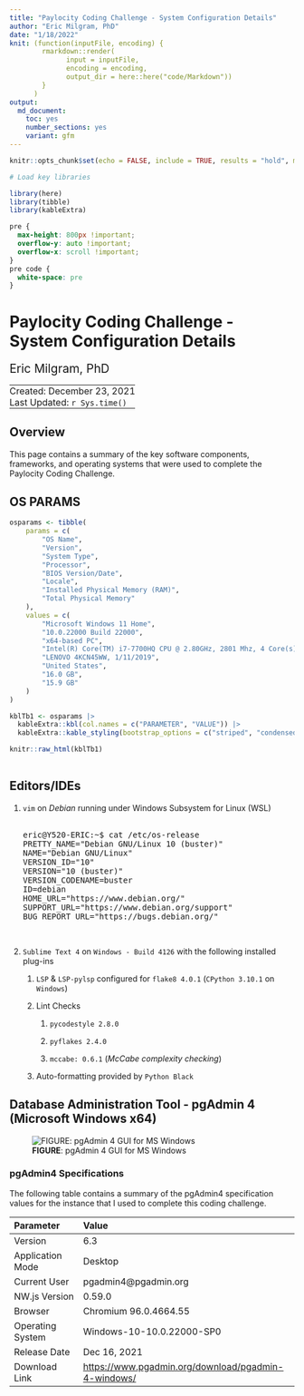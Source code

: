 ```yaml
---
title: "Paylocity Coding Challenge - System Configuration Details"
author: "Eric Milgram, PhD"
date: "1/18/2022"
knit: (function(inputFile, encoding) {
        rmarkdown::render(
              input = inputFile,
              encoding = encoding,
              output_dir = here::here("code/Markdown"))
        }
      )
output:
  md_document:
    toc: yes
    number_sections: yes
    variant: gfm
---
```


```r
knitr::opts_chunk$set(echo = FALSE, include = TRUE, results = "hold", message = FALSE)
```

```r
# Load key libraries

library(here)
library(tibble)
library(kableExtra)
```

```css

pre {
  max-height: 800px !important;
  overflow-y: auto !important;
  overflow-x: scroll !important;
}
pre code {
  white-space: pre
}

```

# Paylocity Coding Challenge - System Configuration Details

<div style="font-size: 1.5em; padding-bottom: 0;">Eric Milgram, PhD</div>
<table>
<tbody>
<tr>
  <td style="padding: 0; display: none;">
    <a href="https://github.com/ScientificProgrammer/PaylocityCodingChallenge">ScientificProgrammer/PaylocityCodingChallenge</a>
  </td>
</tr>
<tr>
  <td style="padding: 0;">
    Created: December 23, 2021
  </td>
</tr>
<tr>
  <td style="padding: 0;">
    Last Updated: `r Sys.time()`</span>
  </td>
</tr>
</tbody>
</table>

## Overview

This page contains a summary of the key software components, frameworks, and
operating systems that were used to complete the Paylocity Coding Challenge.

## OS PARAMS

```r
osparams <- tibble(
    params = c(
        "OS Name",
        "Version",
        "System Type",
        "Processor",
        "BIOS Version/Date",
        "Locale",
        "Installed Physical Memory (RAM)",
        "Total Physical Memory"
    ),
    values = c(
        "Microsoft Windows 11 Home",
        "10.0.22000 Build 22000",
        "x64-based PC",
        "Intel(R) Core(TM) i7-7700HQ CPU @ 2.80GHz, 2801 Mhz, 4 Core(s), 8 Logical Processor(s)",
        "LENOVO 4KCN45WW, 1/11/2019",
        "United States",
        "16.0 GB",
        "15.9 GB"
    )
)

kblTb1 <- osparams |>
  kableExtra::kbl(col.names = c("PARAMETER", "VALUE")) |>
  kableExtra::kable_styling(bootstrap_options = c("striped", "condensed", "bordered"))

knitr::raw_html(kblTb1)
  
```

## Editors/IDEs

1. `vim` on *Debian* running under Windows Subsystem for Linux (WSL)  
&nbsp;  
<pre>
eric@Y520-ERIC:~$ cat /etc/os-release
PRETTY_NAME="Debian GNU/Linux 10 (buster)"
NAME="Debian GNU/Linux"
VERSION_ID="10"
VERSION="10 (buster)"
VERSION_CODENAME=buster
ID=debian
HOME_URL="https://www.debian.org/"
SUPPORT_URL="https://www.debian.org/support"
BUG_REPORT_URL="https://bugs.debian.org/"
</pre>
&nbsp;
1. `Sublime Text 4` on `Windows - Build 4126` with the following installed plug-ins  

   1. `LSP` &amp; `LSP-pylsp` configured for `flake8 4.0.1` (`CPython 3.10.1` on `Windows`)  

   1. Lint Checks  

      1. `pycodestyle 2.8.0`

      1. `pyflakes 2.4.0`

      1. `mccabe: 0.6.1` (*McCabe complexity checking*)

   1. Auto-formatting provided by `Python Black`

## Database Administration Tool - pgAdmin 4 (Microsoft Windows x64)

![**FIGURE**: pgAdmin 4 GUI for MS Windows](`r here::here("img/fig_pgAdmin4_gui_for_Win11_x64.png")`)


### pgAdmin4 Specifications

The following table contains a summary of the pgAdmin4 specification values for
the instance that I used to complete this coding challenge.

| Parameter        | Value                                                 |
|:-----------------|:------------------------------------------------------|
| Version          | 6.3                                                   |
| Application Mode | Desktop                                               |
| Current User     | pgadmin4@pgadmin.org                                  |
| NW.js Version    | 0.59.0                                                |
| Browser          | Chromium 96.0.4664.55                                 |
| Operating System | Windows-10-10.0.22000-SP0                             |
| Release Date     | Dec 16, 2021                                          |
| Download Link    | <https://www.pgadmin.org/download/pgadmin-4-windows/> |

&nbsp;
&nbsp;
&nbsp;
&nbsp;
